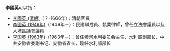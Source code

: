 '''李國英'''可以指：
* [[李國英_(清朝)|李國英 (清朝)]]（？-1666年）：清朝官員
* [[李國英_(1949年)|李國英 (1949年)]]（1949年－）：民建聯成員、執業律師，曾任立法會議員以及大埔區議會議員
* [[李国英_(1963年)|李国英 (1963年)]]（1963年－）：曾任黄河水利委员会主任、水利部副部长、中共安徽省委副书记、安徽省省长，现任水利部部长
{{disambig|G|cat=三字李姓人名消歧義}}